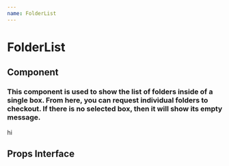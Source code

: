 ```yaml
---
name: FolderList
---
```


# FolderList

## Component

### This component is used to show the list of folders inside of a single box.  From here, you can request individual folders to checkout.  If there is no selected box, then it will show its empty message.

<Playground>
<div>hi</div>
</Playground>

## Props Interface

<PropsTable of={FolderList} /> 